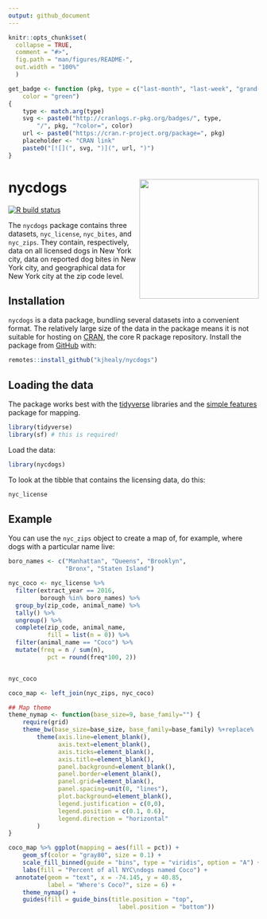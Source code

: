 ```yaml
---
output: github_document
---
```


<!-- README.md is generated from README.Rmd. Please edit that file -->

```r
knitr::opts_chunk$set(
  collapse = TRUE,
  comment = "#>",
  fig.path = "man/figures/README-",
  out.width = "100%"
  )

get_badge <- function (pkg, type = c("last-month", "last-week", "grand-total"), 
    color = "green") 
{
    type <- match.arg(type)
    svg <- paste0("http://cranlogs.r-pkg.org/badges/", type, 
        "/", pkg, "?color=", color)
    url <- paste0("https://cran.r-project.org/package=", pkg)
    placeholder <- "CRAN link"
    paste0("[![](", svg, ")](", url, ")")
}
```

# nycdogs <img src="man/figures/nycdogs.png" align="right" width="240" />

<!-- badges: start -->
[![R build
status](https://github.com/kjhealy/nycdogs/workflows/R-CMD-check/badge.svg)](https://github.com/kjhealy/nycdogs/actions)

<!-- badges: end -->


The `nycdogs` package contains three datasets, `nyc_license`, `nyc_bites`, and `nyc_zips`. They contain, respectively, data on all licensed dogs in New York city, data on reported dog bites in New York city, and geographical data for New York city at the zip code level.


## Installation

`nycdogs` is a data package, bundling several datasets into a convenient format. The relatively large size of the data in the package means it is not suitable for hosting on [CRAN](https://cran.r-project.org/), the core R package repository. Install the package from [GitHub](https://github.com/kjhealy/nycdogs) with:

``` r
remotes::install_github("kjhealy/nycdogs")
```

## Loading the data

The package works best with the [tidyverse](http://tidyverse.org/) libraries and the [simple features](https://r-spatial.github.io/sf/index.html) package for mapping.

```r
library(tidyverse)
library(sf) # this is required!
```

Load the data:

```r
library(nycdogs)
```

To look at the tibble that contains the licensing data, do this:

```r
nyc_license
```

## Example

You can use the `nyc_zips` object to create a map of, for example, where dogs with a particular name live:

```r

boro_names <- c("Manhattan", "Queens", "Brooklyn", 
                "Bronx", "Staten Island")

nyc_coco <- nyc_license %>%
  filter(extract_year == 2016, 
         borough %in% boro_names) %>% 
  group_by(zip_code, animal_name) %>% 
  tally() %>%
  ungroup() %>%
  complete(zip_code, animal_name, 
           fill = list(n = 0)) %>% 
  filter(animal_name == "Coco") %>% 
  mutate(freq = n / sum(n),
           pct = round(freq*100, 2)) 


nyc_coco

coco_map <- left_join(nyc_zips, nyc_coco)

## Map theme
theme_nymap <- function(base_size=9, base_family="") {
    require(grid)
    theme_bw(base_size=base_size, base_family=base_family) %+replace%
        theme(axis.line=element_blank(),
              axis.text=element_blank(),
              axis.ticks=element_blank(),
              axis.title=element_blank(),
              panel.background=element_blank(),
              panel.border=element_blank(),
              panel.grid=element_blank(),
              panel.spacing=unit(0, "lines"),
              plot.background=element_blank(),
              legend.justification = c(0,0),
              legend.position = c(0.1, 0.6), 
              legend.direction = "horizontal"
        )
}

coco_map %>% ggplot(mapping = aes(fill = pct)) +
    geom_sf(color = "gray80", size = 0.1) +
    scale_fill_binned(guide = "bins", type = "viridis", option = "A") +
    labs(fill = "Percent of all NYC\ndogs named Coco") +
  annotate(geom = "text", x = -74.145, y = 40.85, 
           label = "Where's Coco?", size = 6) + 
    theme_nymap() + 
    guides(fill = guide_bins(title.position = "top", 
                               label.position = "bottom")) 

  

```
